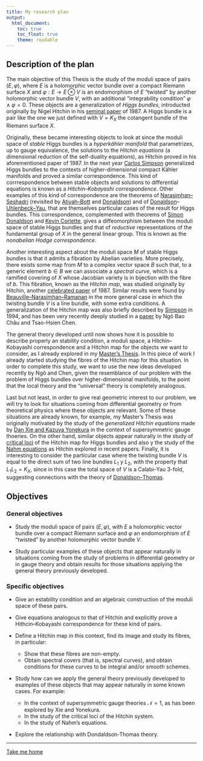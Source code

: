 ```yaml
---
title: My research plan
output:
  html_document: 
    toc: true
    toc_float: true
    theme: readable
---
```


## Description of the plan
The main objective of this Thesis is the study of the moduli space of pairs $(E,\varphi)$, where $E$ is a holomorphic vector bundle over a compact Riemann surface $X$ and $\varphi:E \rightarrow E \otimes V$ is an endomorphism of $E$ "twisted" by another holomorphic vector bundle $V$, with an additional "integrability condition" $\varphi \wedge \varphi = 0$. These objects are a generalization of *Higgs bundles*, introducted originally by Nigel Hitchin in his [seminal paper](https://londmathsoc.onlinelibrary.wiley.com/doi/abs/10.1112/plms/s3-55.1.59) of 1987. A Higgs bundle is a pair like the one we just defined with $V=K_X$ the cotangent bundle of the Riemann surface $X$.

Originally, these became interesting objects to look at since the moduli space of *stable* Higgs bundles is a *hyperkähler manifold* that parametrizes, up to gauge equivalence, the solutions to the *Hitchin equations* (a dimensional reduction of the self-duality equations), as Hitchin proved in his aforementioned paper of 1987. In the next year [Carlos Simpson](https://faculty.math.illinois.edu/~dowdall/talk_resources--GEAR2012/Bradlow/some_resources/I.7-Simpson.pdf) generalized Higgs bundles to the contexts of higher-dimensional compact Kähler manifolds and proved a similar correspondence. This kind of corrrespondence between stable objects and solutions to differential equations is known as a *Hitchin--Kobayashi correspondence*. Other examples of this kind of correspondence are the theorems of [Narasimhan--Seshadri](https://www.jstor.org/stable/1970710?seq=1) (revisited by [Atiyah--Bott](http://www.math.toronto.edu/mgualt/Morse%20Theory/Atiyah-Bott.pdf) and [Donaldson](https://projecteuclid.org/download/pdf_1/euclid.jdg/1214437664)) and of [Donaldson](https://londmathsoc.onlinelibrary.wiley.com/doi/abs/10.1112/plms/s3-50.1.1)--[Uhlenbeck--Yau](https://onlinelibrary.wiley.com/doi/abs/10.1002/cpa.3160390714), that are themselves particular cases of the result for Higgs bundles. This correspondence, complemented with theorems of [Simon Donaldson](https://londmathsoc.onlinelibrary.wiley.com/doi/abs/10.1112/plms/s3-55.1.127) and [Kevin Corlette](https://projecteuclid.org/download/pdf_1/euclid.jdg/1214442469), gives a diffeomorphism between the moduli space of stable Higgs bundles and that of *reductive* representations of the fundamental group of $X$ in the general linear group. This is known as the *nonabelian Hodge correspondence*.

Another interesting aspect about the moduli space $M$ of stable Higgs bundles is that it admits a fibration by Abelian varieties. More precisely, there exists some map from $M$ to a complex vector space $B$ such that, to a generic element $b\in B$ we can associate a *spectral curve*, which is a ramified covering of $X$ whose Jacobian variety is in bijection with the fibre of $b$.
This fibration, known as the *Hitchin map*, was studied originally by Hitchin, another [celebrated paper](https://projecteuclid.org/euclid.dmj/1077305506) of 1987. Similar results were found by [Beauville--Narasimhan--Ramanan](https://math.unice.fr/~beauvill/pubs/bnr.pdf) in the more general case in which the twisting bundle $V$ is a line bundle, with some extra conditions. A generalization of the Hitchin map was also briefly described by [Simpson](http://www.numdam.org/article/PMIHES_1994__80__5_0.pdf) in 1994, and has been very recently deeply studied in a [paper](https://arxiv.org/pdf/1905.04741.pdf) by Ngô Bao Châu and Tsao-Hsien Chen.

The general theory developed until now shows how it is possible to describe properly an stability condition, a moduli space, a Hitchin--Kobayashi correspondence and a Hitchin map for the objects we want to consider, as I already explored in my [Master's Thesis](https://guillegallego.xyz/files/guillermoTFM.pdf). In this piece of work I already started studying the fibres of the Hitchin map for this situation. In order to complete this study, we want to use the new ideas developed recently by Ngô and Chen, given the resemblance of our problem with the problem of Higgs bundles over higher-dimensional manifolds, to the point that the local theory and the "universal" theory is completely analogous.

Last but not least, in order to give real geometric interest to our problem, we will try to look for situations coming from differential geometry or from theoretical physics where these objects are relevant. Some of these situations are already known, for example, my Master's Thesis was originally motivated by the study of the *generalized Hitchin equations* made by [Dan Xie and Kazuya Yonekura](https://arxiv.org/pdf/1310.0467.pdf) in the context of supersymmetric gauge thoeries. On the other hand, similar objects appear naturally in the study of [critical loci](https://arxiv.org/pdf/1712.09928.pdf) of the Hitchin map for Higgs bundles and also y the study of the [Nahm equations](https://arxiv.org/pdf/1708.08812.pdf) as Hitchin explored in recent papers. Finally, it is interesting to consider the particular case where the twisting bundle $V$ is equal to the direct sum of two line bundles $L_1$ y $L_2$, with the property that $L_1L_2=K_X$, since in this case the total space of $V$ is a Calabi--Yau 3-fold, suggesting connections with the theory of [Donaldson--Thomas](https://en.wikipedia.org/wiki/Donaldson%E2%80%93Thomas_theory).

## Objectives

### General objectives
+ Study the moduli space of pairs $(E,\varphi)$, with $E$ a holomorphic vector bundle over a compact Riemann surface and $\varphi$ an endomorphism of $E$ "twisted" by another holomorphic vector bundle $V$.

+ Study particular examples of these objects that appear naturally in situations coming from the study of problems in differential geometry or in gauge theory and obtain results for those situations applying the general theory previously developed.

### Specific objectives
+ Give an estability condition and an algebraic construction of the moduli space of these pairs. 

+ Give equations analogous to that of Hitchin and explicitly prove a Hithcin--Kobayashi correspondence for these kind of pairs.

+ Define a Hitchin map in this context, find its image and study its fibres, in particular:
	+ Show that these fibres are non-empty.
	+ Obtain spectral covers (that is, spectral curves), and obtain conditions for these curves to be integral and/or smooth schemes.

+ Study how can we apply the general theory previously developed to examples of these objects that may appear naturally in some known cases. For example:
	+ In the context of supersymmetric gauge theories $\mathcal{N}=1$, as has been explored by Xie and Yonekura.
	+ In the study of the critical loci of the Hitchin system. 
	+ In the study of Nahm's equations. 

+ Explore the relationship with Dondaldson-Thomas theory. 

----
[Take me home](https://guillegran.github.io)
